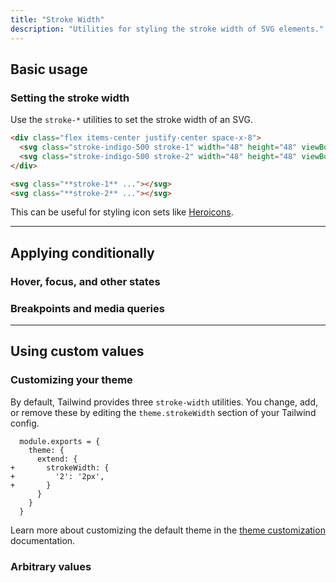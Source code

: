 ---
title: "Stroke Width"
description: "Utilities for styling the stroke width of SVG elements."
---



## Basic usage

### Setting the stroke width

Use the `stroke-*` utilities to set the stroke width of an SVG.

```html {{ example: true }}
<div class="flex items-center justify-center space-x-8">
  <svg class="stroke-indigo-500 stroke-1" width="48" height="48" viewBox="0 0 48 48" fill="none" xmlns="http://www.w3.org/2000/svg"> <circle cx="24" cy="24" r="23" stroke-linejoin="round"/> <path d="M23 1C23 1 15 10.4901 15 24C15 37.5099 23 47 23 47" stroke-linejoin="round"/> <path d="M25 1C25 1 33 10.4901 33 24C33 37.5099 25 47 25 47" stroke-linejoin="round"/> <path d="M1 24H47"/> </svg>
  <svg class="stroke-indigo-500 stroke-2" width="48" height="48" viewBox="0 0 48 48" fill="none" xmlns="http://www.w3.org/2000/svg"> <circle cx="24" cy="24" r="23" stroke-linejoin="round"/> <path d="M23 1C23 1 15 10.4901 15 24C15 37.5099 23 47 23 47" stroke-linejoin="round"/> <path d="M25 1C25 1 33 10.4901 33 24C33 37.5099 25 47 25 47" stroke-linejoin="round"/> <path d="M1 24H47"/> </svg>
</div>
```

```html
<svg class="**stroke-1** ..."></svg>
<svg class="**stroke-2** ..."></svg>
```

This can be useful for styling icon sets like [Heroicons](https://heroicons.com).

---

## <Heading ignore>Applying conditionally</Heading>

### <Heading ignore>Hover, focus, and other states</Heading>

<HoverFocusAndOtherStates defaultClass="stroke-1" featuredClass="stroke-2" element="svg" />

### <Heading ignore>Breakpoints and media queries</Heading>

<BreakpointsAndMediaQueries defaultClass="stroke-1" featuredClass="stroke-2" element="svg" />

---

## Using custom values

### Customizing your theme

By default, Tailwind provides three `stroke-width` utilities. You change, add, or remove these by editing the `theme.strokeWidth` section of your Tailwind config.

```diff-js {{ filename: 'tailwind.config.js' }}
  module.exports = {
    theme: {
      extend: {
+       strokeWidth: {
+         '2': '2px',
+       }
      }
    }
  }
```

Learn more about customizing the default theme in the [theme customization](/docs/theme#customizing-the-default-theme) documentation.

### Arbitrary values

<ArbitraryValues property="stroke-width" featuredClass="stroke-[2px]" element="svg" />
